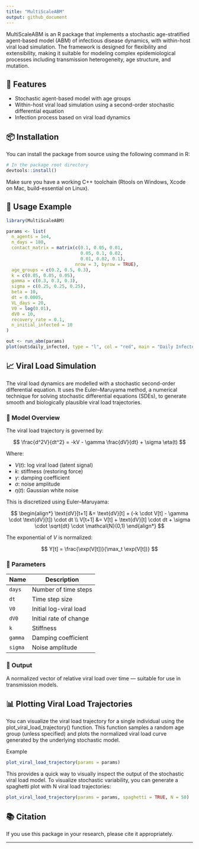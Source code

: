 ```yaml
---
title: "MultiScaleABM"
output: github_document
---
```


MultiScaleABM is an R package that implements a stochastic age-stratified agent-based model (ABM) of infectious disease dynamics, with within-host viral load simulation. The framework is designed for flexibility and extensibility, making it suitable for modeling complex epidemiological processes including transmission heterogeneity, age structure, and mutation.

## 🚀 Features

* Stochastic agent-based model with age groups
* Within-host viral load simulation using a second-order stochastic differential equation
* Infection process based on viral load dynamics

## 📦 Installation

You can install the package from source using the following command in R:

```r
# In the package root directory
devtools::install()
```

Make sure you have a working C++ toolchain (Rtools on Windows, Xcode on Mac, build-essential on Linux).

## 🧪 Usage Example

```r
library(MultiScaleABM)

params <- list(
  n_agents = 1e4,
  n_days = 180,
  contact_matrix = matrix(c(0.1, 0.05, 0.01,
                            0.05, 0.1, 0.02,
                            0.01, 0.02, 0.1),
                          nrow = 3, byrow = TRUE),
  age_groups = c(0.2, 0.5, 0.3),
  k = c(0.05, 0.05, 0.05),
  gamma = c(0.3, 0.3, 0.3),
  sigma = c(0.25, 0.25, 0.25),
  beta = 10,
  dt = 0.0005,
  VL_days = 20,
  V0 = log(0.01),
  dV0 = 10,
  recovery_rate = 0.1,
  n_initial_infected = 10
)

out <- run_abm(params)
plot(out$daily_infected, type = "l", col = "red", main = "Daily Infected", ylab = "Count")
```

## 📈 Viral Load Simulation

The viral load dynamics are modelled with a stochastic second-order differential equation. It uses the Euler–Maruyama method, a numerical technique for solving stochastic differential equations (SDEs), to generate smooth and biologically plausible viral load trajectories.

### 🧠 Model Overview

The viral load trajectory is governed by:

$$
\frac{d^2V}{dt^2} = -kV - \gamma \frac{dV}{dt} + \sigma \eta(t)
$$

Where:

* $V(t)$: log viral load (latent signal)
* $k$: stiffness (restoring force)
* $\gamma$: damping coefficient
* $\sigma$: noise amplitude
* $\eta(t)$: Gaussian white noise

This is discretized using Euler–Maruyama:

$$
\begin{align*}
\text{dV}[t+1] &= \text{dV}[t] + (-k \cdot V[t] - \gamma \cdot \text{dV}[t]) \cdot dt \\
V[t+1] &= V[t] + \text{dV}[t] \cdot dt + \sigma \cdot \sqrt{dt} \cdot \mathcal{N}(0,1)
\end{align*}
$$

The exponential of $V$ is normalized:

$$
Y[t] = \frac{\exp(V[t])}{\max_t \exp(V[t])}
$$

### 🔧 Parameters

| Name    | Description            |
| ------- | ---------------------- |
| `days`  | Number of time steps   |
| `dt`    | Time step size         |
| `V0`    | Initial log-viral load |
| `dV0`   | Initial rate of change |
| `k`     | Stiffness              |
| `gamma` | Damping coefficient    |
| `sigma` | Noise amplitude        |

### 🧪 Output

A normalized vector of relative viral load over time — suitable for use in transmission models.

## 📊 Plotting Viral Load Trajectories

You can visualize the viral load trajectory for a single individual using the plot_viral_load_trajectory() function. This function samples a random age group (unless specified) and plots the normalized viral load curve generated by the underlying stochastic model.

Example
```r
plot_viral_load_trajectory(params = params)
```
This provides a quick way to visually inspect the output of the stochastic viral load model. To visualize stochastic variability, you can generate a spaghetti plot with N viral load trajectories:

```r
plot_viral_load_trajectory(params = params, spaghetti = TRUE, N = 50)
```

## 📚 Citation

If you use this package in your research, please cite it appropriately.

---

